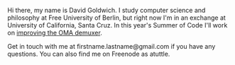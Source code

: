Hi there, my name is David Goldwich. I study computer science and philosophy at Free University of Berlin, but right now I'm in an exchange at University of California, Santa Cruz. In this year's Summer of Code I'll work on [[SoC_2011/OMA/Atrac_Improvements|improving the OMA demuxer]].

Get in touch with me at firstname.lastname@gmail.com if you have any questions. You can also find me on Freenode as atuttle.